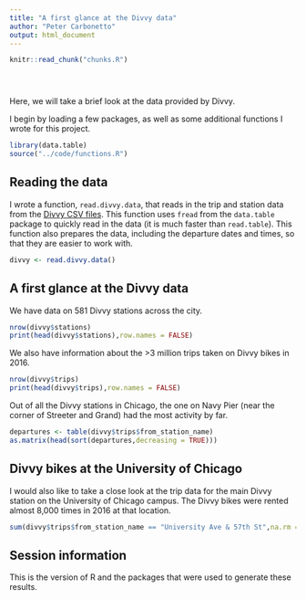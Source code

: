 ```yaml
---
title: "A first glance at the Divvy data"
author: "Peter Carbonetto"
output: html_document
---
```


<!-- Define defaults shared by all workflowr files. -->
```r
knitr::read_chunk("chunks.R")
```

<!-- Update knitr chunk options -->
```r
```

<!-- Insert the date the file was last updated -->
```r
```

<!-- Insert the code version (Git commit SHA1) if Git repository
 exists and R package git2r is installed -->
```r
```

Here, we will take a brief look at the data provided by Divvy.

I begin by loading a few packages, as well as some additional
functions I wrote for this project.

```r
library(data.table)
source("../code/functions.R")
```

## Reading the data

I wrote a function, `read.divvy.data`, that reads in the trip and
station data from the [Divvy CSV
files](https://www.divvybikes.com/system-data). This function uses
`fread` from the `data.table` package to quickly read in the data (it
is much faster than `read.table`). This function also prepares the
data, including the departure dates and times, so that they are easier
to work with.

```r
divvy <- read.divvy.data()
```

## A first glance at the Divvy data

We have data on 581 Divvy stations across the city.

```r
nrow(divvy$stations)
print(head(divvy$stations),row.names = FALSE)
```

We also have information about the >3 million trips taken on Divvy
bikes in 2016.

```r
nrow(divvy$trips)
print(head(divvy$trips),row.names = FALSE)
```

Out of all the Divvy stations in Chicago, the one on Navy Pier (near
the corner of Streeter and Grand) had the most activity by far.

```r
departures <- table(divvy$trips$from_station_name)
as.matrix(head(sort(departures,decreasing = TRUE)))
```

## Divvy bikes at the University of Chicago

I would also like to take a close look at the trip data for the main
Divvy station on the University of Chicago campus. The Divvy bikes
were rented almost 8,000 times in 2016 at that location.

```r
sum(divvy$trips$from_station_name == "University Ave & 57th St",na.rm = TRUE)
```

## Session information

This is the version of R and the packages that were used to generate
these results.

```r
```
